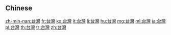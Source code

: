 {{also|台湾|臺灣|大灣}}
==Chinese==
{{zh-see|臺灣|v}}

[[zh-min-nan:台灣]]
[[fr:台灣]]
[[ko:台灣]]
[[lt:台灣]]
[[li:台灣]]
[[hu:台灣]]
[[mg:台灣]]
[[ml:台灣]]
[[ja:台灣]]
[[pl:台灣]]
[[th:台灣]]
[[tr:台灣]]
[[zh:台灣]]